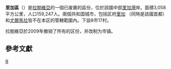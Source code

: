 {{noteTA
|1=里
}}
{{Infobox settlement
| name                    = 里加區
| native_name             = Rīgas rajons
| native_name_lang        = lv
| settlement_type         = [[拉脫維亞行政區劃|區]]
| image_map               = Latvia-Riga.png
| map_caption             = 里加區在拉脫維亞的位置
| subdivision_type        = 国家
| subdivision_name        = [[拉脫維亞|拉脫維亞]]
| unit_pref               = Metric
| area_total_km2          = 3058
| population_footnotes    = <ref name="population">{{cite web |url=http://data.csb.gov.lv/Dialog/varval.asp?ma=04-05a&ti=4%2D5%2E+RESIDENT+POPULATION+BY+REGION%2C+CITY+AND+DISTRICT+AT+THE+BEGINNING+OF+THE+YEAR&path=../DATABASEEN/Iedzsoc/Annual%20statistical%20data/04.%20Population/&lang=1 |title=RESIDENT POPULATION BY REGION, CITY AND DISTRICT AT THE BEGINNING OF THE YEAR |publisher=csb.gov.lv |deadurl=yes |archiveurl=https://web.archive.org/web/20090901210751/http://data.csb.gov.lv/Dialog/varval.asp?ma=04-05a&ti=4-5.+RESIDENT+POPULATION+BY+REGION%2C+CITY+AND+DISTRICT+AT+THE+BEGINNING+OF+THE+YEAR&path=..%2FDATABASEEN%2FIedzsoc%2FAnnual%20statistical%20data%2F04.%20Population%2F&lang=1 |archivedate=2009-09-01 |df= }}</ref>
| population_total        = 173,116
| population_density_km2  = auto
| website                 = 
}}
'''里加區'''（{{lang-lv|Rīgas rajons}}）是[[拉脫維亞|拉脫維亞]]的一個已废置的區份，位於該國中部[[里加灣|里加灣]]岸。面積3,058 平方公里，人口159,247人。兩個共和国城市，包括区府[[里加|里加]] （同時是該國首都）和[[尤爾馬拉|尤爾馬拉]]皆不在本区的管轄範圍內。下設8市17村。

拉脫維亞於2009年撤销了所有的区份，并改制为市镇。

==參考文獻==
{{reflist}}

[[Category:拉脫維亞區份|R]]